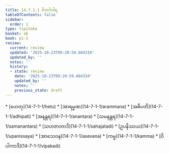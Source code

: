 ```yaml
---
title: 14.7.1.1 ဝိဘင်္ဂဝါရ
tableOfContents: false
sidebar:
  order: 1
type: tipitaka
basket: ab
book: p1-2
review:
  current: review
  updated: '2025-10-23T09:20:59.684310'
  updated_by: ''
  notes: ''
  history:
  - state: review
    date: '2025-10-23T09:20:59.684310'
    updated_by: ''
    notes: ''
    previous_state: draft
---
```



<ReviewStatus review={frontmatter.review} showDetails={true} />

<HypothesisAnnotation frontmatter={frontmatter} />

<DynamicBreadcrumb />



<TableOfContents book="p1-2" section="14.7.1.1">
* [ဟေတု](14-7-1-1/hetu)
* [အာရမ္မဏ](14-7-1-1/arammana)
* [အဓိပတိ](14-7-1-1/adhipati)
* [အနန္တရ](14-7-1-1/anantara)
* [သမနန္တရ](14-7-1-1/samanantara)
* [သဟဇာတာဒိ](14-7-1-1/sahajatadi)
* [ဥပနိဿယ](14-7-1-1/upanissaya)
* [အာသေဝန](14-7-1-1/asevana)
* [ကမ္မ](14-7-1-1/kamma)
* [ဝိပါကာဒိ](14-7-1-1/vipakadi)
</TableOfContents>